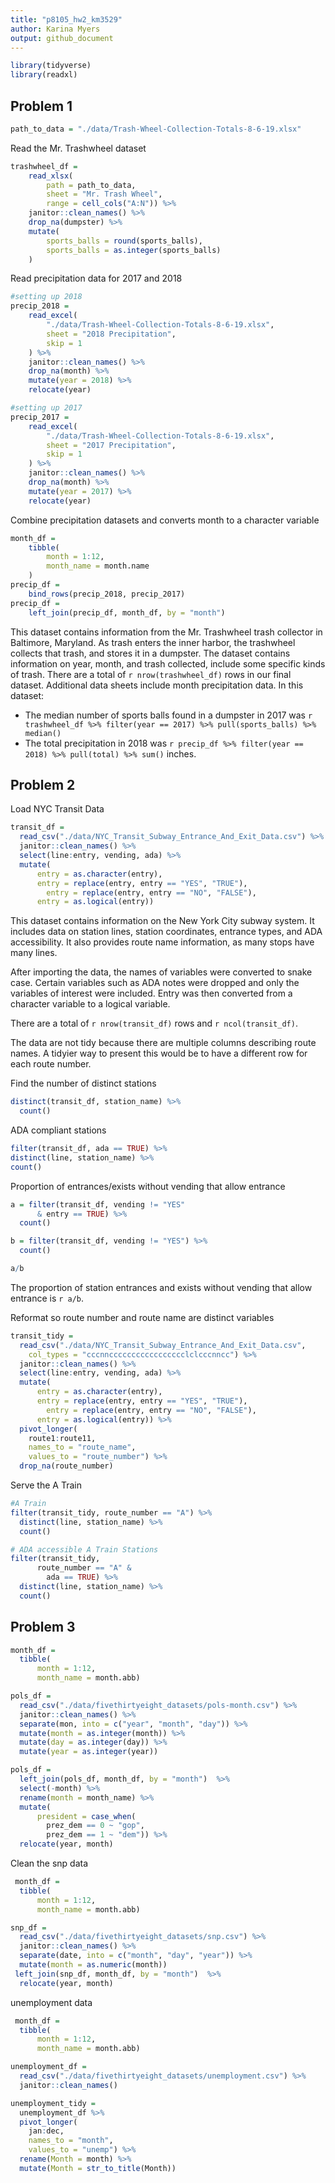 ```yaml
---
title: "p8105_hw2_km3529"
author: Karina Myers
output: github_document
---
```


```r
library(tidyverse)
library(readxl)
```

## Problem 1

```r
path_to_data = "./data/Trash-Wheel-Collection-Totals-8-6-19.xlsx"
```

Read the Mr. Trashwheel dataset

```r
trashwheel_df = 
	read_xlsx(
		path = path_to_data,
		sheet = "Mr. Trash Wheel",
		range = cell_cols("A:N")) %>% 
	janitor::clean_names() %>% 
	drop_na(dumpster) %>% 
	mutate(
		sports_balls = round(sports_balls),
		sports_balls = as.integer(sports_balls)
	)
```


Read precipitation data for 2017 and 2018

```r
#setting up 2018
precip_2018 = 
	read_excel(
		"./data/Trash-Wheel-Collection-Totals-8-6-19.xlsx",
		sheet = "2018 Precipitation",
		skip = 1
	) %>% 
	janitor::clean_names() %>% 
	drop_na(month) %>% 
	mutate(year = 2018) %>% 
	relocate(year)

#setting up 2017
precip_2017 = 
	read_excel(
		"./data/Trash-Wheel-Collection-Totals-8-6-19.xlsx",
		sheet = "2017 Precipitation",
		skip = 1
	) %>% 
	janitor::clean_names() %>% 
	drop_na(month) %>% 
	mutate(year = 2017) %>% 
	relocate(year)
```

Combine precipitation datasets and converts month to a character variable 
```r
month_df = 
	tibble(
		month = 1:12,
		month_name = month.name
	)
precip_df = 
	bind_rows(precip_2018, precip_2017)
precip_df =
	left_join(precip_df, month_df, by = "month")
```

This dataset contains information from the Mr. Trashwheel trash collector in Baltimore, Maryland. As trash enters the inner harbor, the trashwheel collects that trash, and stores it in a dumpster. The dataset contains information on year, month, and trash collected, include some specific kinds of trash. There are a total of `r nrow(trashwheel_df)` rows in our final dataset. Additional data sheets include month precipitation data. In this dataset:

* The median number of sports balls found in a dumpster in 2017 was `r trashwheel_df %>% filter(year == 2017) %>% pull(sports_balls) %>% median()`
* The total precipitation in 2018 was `r precip_df %>% filter(year == 2018) %>% pull(total) %>% sum()` inches.

## Problem 2
Load NYC Transit Data 
```r
transit_df = 
  read_csv("./data/NYC_Transit_Subway_Entrance_And_Exit_Data.csv") %>% 
  janitor::clean_names() %>% 
  select(line:entry, vending, ada) %>% 
  mutate(
      entry = as.character(entry), 
      entry = replace(entry, entry == "YES", "TRUE"), 
        entry = replace(entry, entry == "NO", "FALSE"), 
      entry = as.logical(entry))
```

This dataset contains information on the New York City subway system. It includes data on station lines, station coordinates, entrance types, and ADA accessibility. It also provides route name information, as many stops have many lines.  

After importing the data, the names of variables were converted to snake case. Certain variables such as ADA notes were dropped and only the variables of interest were included. Entry was then converted from a character variable to a logical variable. 

There are a total of `r nrow(transit_df)` rows and `r ncol(transit_df)`. 

The data are not tidy because there are multiple columns describing route names. A tidyier way to present this would be to have a different row for each route number. 

Find the number of distinct stations 
```r
distinct(transit_df, station_name) %>% 
  count()
```

ADA compliant stations
```r
filter(transit_df, ada == TRUE) %>% 
distinct(line, station_name) %>% 
count()
```

Proportion of entrances/exists without vending that allow entrance
```r

a = filter(transit_df, vending != "YES" 
      & entry == TRUE) %>% 
  count()

b = filter(transit_df, vending != "YES") %>% 
  count()

a/b

```
The proportion of station entrances and exists without vending that allow entrance is `r a/b`. 

Reformat so route number and route name are distinct variables
```r
transit_tidy =
  read_csv("./data/NYC_Transit_Subway_Entrance_And_Exit_Data.csv",
    col_types = "cccnnccccccccccccccccclclcccnncc") %>% 
  janitor::clean_names() %>% 
  select(line:entry, vending, ada) %>% 
  mutate(
      entry = as.character(entry), 
      entry = replace(entry, entry == "YES", "TRUE"), 
        entry = replace(entry, entry == "NO", "FALSE"), 
      entry = as.logical(entry)) %>% 
  pivot_longer(
    route1:route11, 
    names_to = "route_name", 
    values_to = "route_number") %>% 
  drop_na(route_number)
```


Serve the A Train
```r
#A Train
filter(transit_tidy, route_number == "A") %>% 
  distinct(line, station_name) %>% 
  count()

# ADA accessible A Train Stations
filter(transit_tidy, 
      route_number == "A" &
        ada == TRUE) %>% 
  distinct(line, station_name) %>% 
  count()
```

## Problem 3

```r
month_df = 
  tibble(
      month = 1:12, 
      month_name = month.abb)

pols_df = 
  read_csv("./data/fivethirtyeight_datasets/pols-month.csv") %>% 
  janitor::clean_names() %>% 
  separate(mon, into = c("year", "month", "day")) %>% 
  mutate(month = as.integer(month)) %>% 
  mutate(day = as.integer(day)) %>% 
  mutate(year = as.integer(year))

pols_df =
  left_join(pols_df, month_df, by = "month")  %>% 
  select(-month) %>% 
  rename(month = month_name) %>% 
  mutate(
      president = case_when(
        prez_dem == 0 ~ "gop", 
        prez_dem == 1 ~ "dem")) %>% 
  relocate(year, month)

```



Clean the snp data 
```r
 month_df = 
  tibble(
      month = 1:12, 
      month_name = month.abb)

snp_df = 
  read_csv("./data/fivethirtyeight_datasets/snp.csv") %>% 
  janitor::clean_names() %>% 
  separate(date, into = c("month", "day", "year")) %>% 
  mutate(month = as.numeric(month))
 left_join(snp_df, month_df, by = "month")  %>% 
  relocate(year, month)

```


unemployment data 
```r

 month_df = 
  tibble(
      month = 1:12, 
      month_name = month.abb)

unemployment_df = 
  read_csv("./data/fivethirtyeight_datasets/unemployment.csv") %>% 
  janitor::clean_names()

unemployment_tidy =
  unemployment_df %>% 
  pivot_longer(
    jan:dec,
    names_to = "month", 
    values_to = "unemp") %>% 
  rename(Month = month) %>% 
  mutate(Month = str_to_title(Month))

```

```r

```

